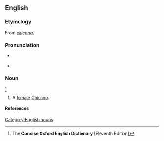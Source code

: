 ==English==
{{wikipedia}}

===Etymology===
From {{Sp.}} ''[[chicana]]''.

===Pronunciation===
* {{a|Sp.}} {{IPA|/ʧiˈkana/}}
* {{a|RP}} {{IPA|/ʧɪˈkɑːnə/}}

===Noun===
{{en-noun}}<ref name="COED-inflex">The '''Concise Oxford English Dictionary''' [Eleventh Edition]</ref>

#{{nonstandard}} A [[female]] [[Chicano]].

====References====
<references/>

[[Category:English nouns]]